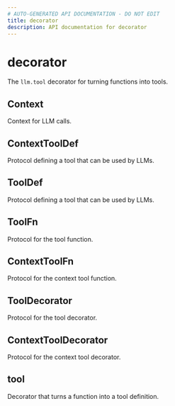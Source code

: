 ```yaml
---
# AUTO-GENERATED API DOCUMENTATION - DO NOT EDIT
title: decorator
description: API documentation for decorator
---
```


# decorator

The `llm.tool` decorator for turning functions into tools.

## <ApiType type="Alias" path="tools/decorator/index" symbolName="Context" /> Context

Context for LLM calls.

## <ApiType type="Alias" path="tools/decorator/index" symbolName="ContextToolDef" /> ContextToolDef

Protocol defining a tool that can be used by LLMs.

## <ApiType type="Alias" path="tools/decorator/index" symbolName="ToolDef" /> ToolDef

Protocol defining a tool that can be used by LLMs.

## <ApiType type="Class" path="tools/decorator/index" symbolName="ToolFn" /> ToolFn

Protocol for the tool function.

## <ApiType type="Class" path="tools/decorator/index" symbolName="ContextToolFn" /> ContextToolFn

Protocol for the context tool function.

## <ApiType type="Class" path="tools/decorator/index" symbolName="ToolDecorator" /> ToolDecorator

Protocol for the tool decorator.

## <ApiType type="Class" path="tools/decorator/index" symbolName="ContextToolDecorator" /> ContextToolDecorator

Protocol for the context tool decorator.

## <ApiType type="Function" path="tools/decorator/index" symbolName="tool" /> tool

Decorator that turns a function into a tool definition.

